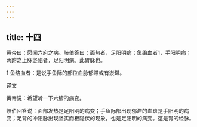 ```yaml
---
---
---
```

title: 十四
---




黄帝曰：愿闻六府之病。岐伯答曰：面热者，足阳明病；鱼络血者1，手阳明病；两跗之上脉竖陷者，足阳明病。此胃脉也。

1 鱼络血者：是说手鱼际的部位血脉郁滞或有淤斑。

译文

黄帝说：希望听一下六腑的病变。

岐伯回答说：面部发热是足阳明的病变；手鱼际部出现郁滞的血斑是手阳明的病变；足背的冲阳脉出现坚实而极隐伏的现象，也是足阳明的病变。这是胃的经脉。